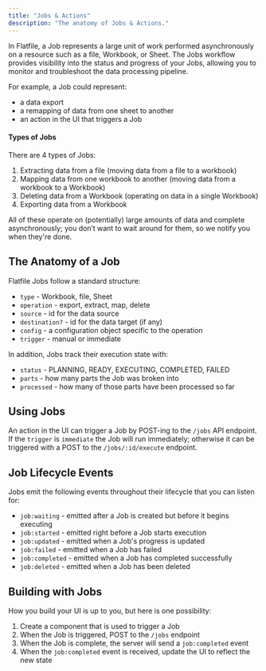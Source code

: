 ```yaml
---
title: "Jobs & Actions"
description: "The anatomy of Jobs & Actions."
---
```


In Flatfile, a Job represents a large unit of work performed asynchronously on a resource
such as a file, Workbook, or Sheet. The Jobs workflow provides visibility into the status
and progress of your Jobs, allowing you to monitor and troubleshoot
the data processing pipeline.

For example, a Job could represent:
- a data export
- a remapping of data from one sheet to another
- an action in the UI that triggers a Job

#### Types of Jobs

There are 4 types of Jobs:

1. Extracting data from a file (moving data from a file to a workbook)
2. Mapping data from one workbook to another (moving data from a workbook to a Workbook)
3. Deleting data from a Workbook (operating on data in a single Workbook)
4. Exporting data from a Workbook

All of these operate on (potentially) large amounts of data and complete asynchronously;
you don’t want to wait around for them, so we notify you when they're done.

## The Anatomy of a Job

Flatfile Jobs follow a standard structure:

- `type` - Workbook, file, Sheet
- `operation` - export, extract, map, delete
- `source` - id for the data source
- `destination?` - id for the data target (if any)
- `config` - a configuration object specific to the operation
- `trigger` - manual or immediate

In addition, Jobs track their execution state with:

- `status` - PLANNING, READY, EXECUTING, COMPLETED, FAILED
- `parts` - how many parts the Job was broken into
- `processed` - how many of those parts have been processed so far

## Using Jobs

An action in the UI can trigger a Job by POST-ing to the `/jobs` API endpoint.
If the `trigger` is `immediate` the Job will run immediately;
otherwise it can be triggered with a POST to the `/jobs/:id/execute` endpoint.

## Job Lifecycle Events

Jobs emit the following events throughout their lifecycle that you can listen for:

- `job:waiting` - emitted after a Job is created but before it begins executing
- `job:started` - emitted right before a Job starts execution
- `job:updated` - emitted when a Job's progress is updated
- `job:failed` - emitted when a Job has failed
- `job:completed` - emitted when a Job has completed successfully
- `job:deleted` - emitted when a Job has been deleted

## Building with Jobs

How you build your UI is up to you, but here is one possibility:

1. Create a component that is used to trigger a Job
2. When the Job is triggered, POST to the `/jobs` endpoint
3. When the Job is complete, the server will send a `job:completed` event
4. When the `job:completed` event is received, update the UI to reflect the new state

